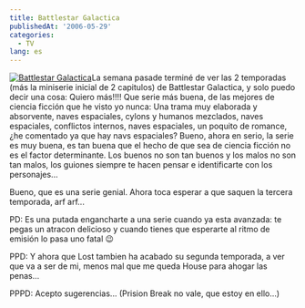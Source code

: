 ```yaml
---
title: Battlestar Galactica
publishedAt: '2006-05-29'
categories:
  - TV
lang: es
---
```


[![Battlestar Galactica](/images/legacy/bsg-t.jpg)](/images/legacy/bsg.jpg 'Battlestar Galactica')La semana pasade terminé de ver las 2 temporadas (más la miniserie inicial de 2 capitulos) de Battlestar Galactica, y solo puedo decir una cosa: Quiero más!!!! Que serie más buena, de las mejores de ciencia ficción que he visto yo nunca: Una trama muy elaborada y absorvente, naves espaciales, cylons y humanos mezclados, naves espaciales, conflictos internos, naves espaciales, un poquito de romance, ¿he comentado ya que hay navs espaciales? Bueno, ahora en serio, la serie es muy buena, es tan buena que el hecho de que sea de ciencia ficción no es el factor determinante. Los buenos no son tan buenos y los malos no son tan malos, los guiones siempre te hacen pensar e identificarte con los personajes...

Bueno, que es una serie genial. Ahora toca esperar a que saquen la tercera temporada, arf arf...

PD: Es una putada engancharte a una serie cuando ya esta avanzada: te pegas un atracon delicioso y cuando tienes que esperarte al ritmo de emisión lo pasa uno fatal 😉

PPD: Y ahora que Lost tambien ha acabado su segunda temporada, a ver que va a ser de mi, menos mal que me queda House para ahogar las penas...

PPPD: Acepto sugerencias... (Prision Break no vale, que estoy en ello...)
